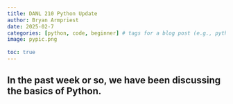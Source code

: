 ```yaml
---
title: DANL 210 Python Update
author: Bryan Armpriest
date: 2025-02-7
categories: [python, code, beginner] # tags for a blog post (e.g., python)
image: pypic.png 
  
toc: true
---
```


In the past week or so, we have been discussing the basics of Python.
---
